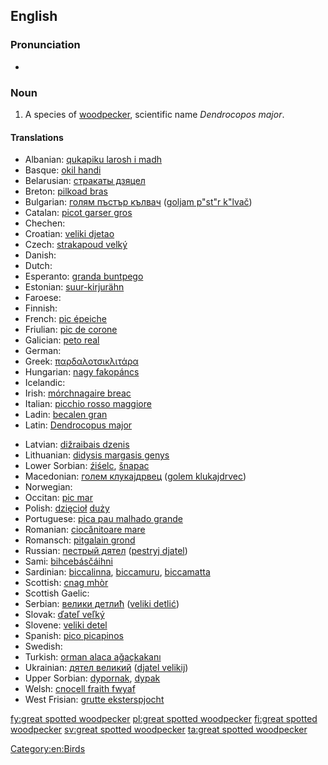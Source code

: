 ==English==

===Pronunciation===
* {{IPA|/ˈɡɻeɪtˈspɒtədˈwʊdpɛkeɻ/}}

===Noun===
{{en-noun|head=[[great]] [[spot]]ted [[woodpecker]]}}

# A species of [[woodpecker]], scientific name ''Dendrocopos major''.

====Translations====
{{trans-top|Bird}}
* Albanian: [[qukapiku larosh i madh]]
* Basque: [[okil handi]]
* Belarusian: [[стракаты дзяцел]]
* Breton: [[pilkoad bras]]
* Bulgarian: [[голям пъстър кълвач]] ([[goljam p"st"r k"lvač]])
* Catalan: [[picot garser gros]]
* Chechen: {{tø|ce|леча}}
* Croatian: [[veliki djetao]]
* Czech: [[strakapoud velký]]
* Danish: {{t-|da|stor flagspætte}}
* Dutch: {{t+|nl|grote bonte specht|m}}
* Esperanto: [[granda buntpego]]
* Estonian: [[suur-kirjurähn]]
* Faroese: {{t-|fo|stór flekkuspæta}}
* Finnish: {{t+|fi|käpytikka}}
* French: [[pic épeiche]]
* Friulian: [[pic de corone]]
* Galician: [[peto real]]
* German: {{t+|de|Buntspecht|m}}
* Greek: [[παρδαλοτσικλιτάρα]]
* Hungarian: [[nagy fakopáncs]]
* Icelandic: {{t+|is|barrspæta}}
* Irish: [[mórchnagaire breac]]
* Italian: [[picchio rosso maggiore]]
* Ladin: [[becalen gran]]
* Latin: [[Dendrocopus major]]
{{trans-mid}}
* Latvian: [[dižraibais dzenis]]
* Lithuanian: [[didysis margasis genys]]
* Lower Sorbian: [[źiśelc]], [[šnapac]]
* Macedonian: [[голем клукаjдрвец]] ([[golem klukajdrvec]])
* Norwegian: {{t-|no|flaggspett}}
* Occitan: [[pic mar]]
* Polish: [[dzięcioł]] [[duży]] {{m}}
* Portuguese: [[pica pau malhado grande]]
* Romanian: [[ciocănitoare mare]]
* Romansch: [[pitgalain grond]]
* Russian: [[пестрый дятел]] ([[pestryj djatel]]) {{m}}
* Sami: [[bihcebásčáihni]]
* Sardinian: [[biccalinna]], [[biccamuru]], [[biccamatta]]
* Scottish: [[cnag mhòr]]
* Scottish Gaelic: {{t-|gd|snagan-daraich|m}}
* Serbian: [[велики детлић]] ([[veliki detlić]])
* Slovak: [[ďateľ veľký]]
* Slovene: [[veliki detel]]
* Spanish: [[pico picapinos]] {{m}}
* Swedish: {{t+|sv|större hackspett}}
* Turkish: [[orman alaca ağaçkakanı]]
* Ukrainian: [[дятел великий]] ([[djatel velikij]])
* Upper Sorbian: [[dypornak]], [[dypak]]
* Welsh: [[cnocell fraith fwyaf]]
* West Frisian: [[grutte eksterspjocht]]
{{trans-bottom}}

[[Category:en:Birds]]

[[fy:great spotted woodpecker]]
[[pl:great spotted woodpecker]]
[[fi:great spotted woodpecker]]
[[sv:great spotted woodpecker]]
[[ta:great spotted woodpecker]]